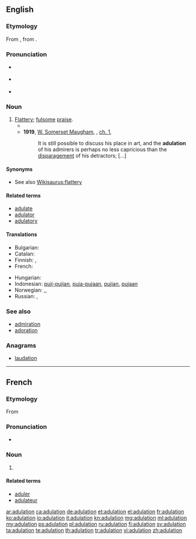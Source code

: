 ==English==

===Etymology===
From {{etyl|fr|en}} {{term|adulation|lang=fr}}, from {{etyl|la|en}} {{term/t|la|adulātio||flattery}}.

===Pronunciation===
* {{a|UK}} {{IPA|/ˈædˌjʊu.leɪ.ʃən/}} {{X-SAMPA|/"{d%ju:.leI.S@n/}}
* {{a|US}} {{IPA|/ˈædʒ.ə.leɪ.ʃən/}}
* {{rhymes|eɪʃən}}

===Noun===
{{en-noun}}

# [[flattery|Flattery]]; [[fulsome]] [[praise]].
#*{{quote-book|year=1898|author={{w|Winston Churchill (novelist)|Winston Churchill}}
|title={{w|The Celebrity}}|chapter=3
|passage=Now all this was very fine, but not at all in keeping with the Celebrity's character as I had come to conceive it. The idea that '''adulation''' ever cloyed on him was ludicrous in itself. In fact I thought the whole story fishy, and came very near to saying so.}}
#* '''1919''', [[w:William Somerset Maugham|W. Somerset Maugham]], ''{{w|The Moon and Sixpence}}'', [[s:The Moon and Sixpence/Chapter I|ch. 1]],
#*: It is still possible to discuss his place in art, and the '''adulation''' of his admirers is perhaps no less capricious than the [[disparage]]ment of his detractors; [...]

====Synonyms====
* See also [[Wikisaurus:flattery]]

====Related terms====
* [[adulate]]
* [[adulator]]
* [[adulatory]]

====Translations====
{{trans-top|Flattery; fulsome praise}}
* Bulgarian: {{t+|bg|ласкателство}}
* Catalan: {{t|ca|adulació|f}}
* Finnish: {{t|fi|mielistely}},  {{t|fi|imartelu}}
* French: {{t+|fr|adulation|f}}
{{trans-mid}}
* Hungarian: {{t+|hu|hízelgés}}
* Indonesian: [[puji|puji-pujian]], [[puja|puja-pujaan]], [[puji|pujian]], [[puja|pujaan]]
* Norwegian: {{t+|no|grov}} {{t|no|smiger}},, {{t|no|smisking|c}}
* Russian: {{t+|ru|лесть|f|tr=léstʼ}}, {{t+|ru|подхалимство|n|tr=podxalímstvo}}
{{trans-bottom}}

===See also===
* [[admiration]]
* [[adoration]]

===Anagrams===
* [[laudation#English|laudation]]

----

==French==

===Etymology===
From {{etyl|la|fr}}

===Pronunciation===
* {{IPA|/a.dy.la.sjɔ̃/|lang=fr}}

===Noun===
{{fr-noun|f}}

# {{l/en|adulation}}

====Related terms====
* [[aduler]]
* [[adulateur]]

[[ar:adulation]]
[[ca:adulation]]
[[de:adulation]]
[[et:adulation]]
[[el:adulation]]
[[fr:adulation]]
[[ko:adulation]]
[[io:adulation]]
[[it:adulation]]
[[kn:adulation]]
[[mg:adulation]]
[[ml:adulation]]
[[my:adulation]]
[[ps:adulation]]
[[pl:adulation]]
[[ru:adulation]]
[[fi:adulation]]
[[sv:adulation]]
[[ta:adulation]]
[[te:adulation]]
[[th:adulation]]
[[tr:adulation]]
[[vi:adulation]]
[[zh:adulation]]